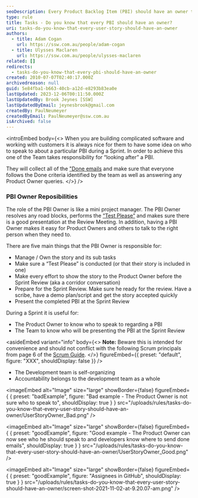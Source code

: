 ```yaml
---
seoDescription: Every Product Backlog Item (PBI) should have an owner to facilitate communication and clear accountability during a Sprint.
type: rule
title: Tasks - Do you know that every PBI should have an owner?
uri: tasks-do-you-know-that-every-user-story-should-have-an-owner
authors:
  - title: Adam Cogan
    url: https://ssw.com.au/people/adam-cogan
  - title: Ulysses Maclaren
    url: https://ssw.com.au/people/ulysses-maclaren
related: []
redirects:
  - tasks-do-you-know-that-every-pbi-should-have-an-owner
created: 2010-07-07T02:40:17.000Z
archivedreason: null
guid: 5e84fba1-b663-40cb-a12d-e8293b83ea0e
lastUpdated: 2023-12-06T00:11:50.000Z
lastUpdatedBy: Brook Jeynes [SSW]
lastUpdatedByEmail: jeynesbrook@gmail.com
createdBy: PaulNeumeyer
createdByEmail: PaulNeumeyer@ssw.com.au
isArchived: false
---
```


<introEmbed
  body={<>
When you are building complicated software and working with customers it is always nice for them to have some idea on who to speak to about a particular PBI during a Sprint. In order to achieve this one of the Team takes responsibility for “looking after” a PBI.

They will collect all of the ["Done emails](/dones-do-you-reply-done-and-delete-the-original-email) and make sure that everyone follows the Done criteria identified by the team as well as answering any Product Owner queries.
  </>}
/>
### PBI Owner Reposibilities

The role of the PBI Owner is like a mini project manager. The PBI Owner resolves any road blocks, performs the [“Test Please”](/done-do-you-know-when-to-do-a-test-please-in-scrum) and makes sure there is a good presentation at the Review Meeting. In addition, having a PBI Owner makes it easy for Product Owners and others to talk to the right person when they need to.

There are five main things that the PBI Owner is responsible for:

- Manage / Own the story and its sub tasks
- Make sure a “Test Please” is conducted (or that their story is included in one)
- Make every effort to show the story to the Product Owner before the Sprint Review (aka a corridor conversation)
- Prepare for the Sprint Review. Make sure he ready for the review. Have a scribe, have a demo plan/script and get the story accepted quickly
- Present the completed PBI at the Sprint Review

During a Sprint it is useful for:

- The Product Owner to know who to speak to regarding a PBI
- The Team to know who will be presenting the PBI at the Sprint Review

<asideEmbed
  variant="info"
  body={<>
    **Note:** Beware this is intended for convenience and should not conflict with the following Scrum principals from page 6 of the [Scrum Guide](/getting-started-have-you-read-the-scrum-guide).
  </>}
  figureEmbed={{
    preset: "default",
    figure: "XXX",
    shouldDisplay: false
  }}
/>

- The Development team is self-organizing
- Accountability belongs to the development team as a whole

<imageEmbed
  alt="Image"
  size="large"
  showBorder={false}
  figureEmbed={ {
    preset: "badExample",
    figure: "Bad example - The Product Owner is not sure who to speak to",
    shouldDisplay: true
  } }
  src="/uploads/rules/tasks-do-you-know-that-every-user-story-should-have-an-owner/UserStoryOwner_Bad.png"
/>

<imageEmbed
  alt="Image"
  size="large"
  showBorder={false}
  figureEmbed={ {
    preset: "goodExample",
    figure: "Good example - The Product Owner can now see who he should speak to and developers know where to send done emails",
    shouldDisplay: true
  } }
  src="/uploads/rules/tasks-do-you-know-that-every-user-story-should-have-an-owner/UserStoryOwner_Good.png"
/>

<imageEmbed
  alt="Image"
  size="large"
  showBorder={false}
  figureEmbed={ {
    preset: "goodExample",
    figure: "Assignees in GitHub",
    shouldDisplay: true
  } }
  src="/uploads/rules/tasks-do-you-know-that-every-user-story-should-have-an-owner/screen-shot-2021-11-02-at-9.20.07-am.png"
/>
